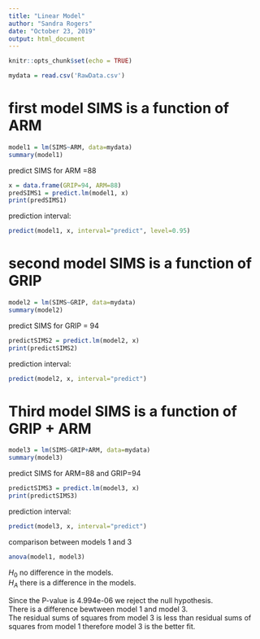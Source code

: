 ---
title: "Linear Model"
author: "Sandra Rogers"
date: "October 23, 2019"
output: html_document
---

```{r setup, include=FALSE}
knitr::opts_chunk$set(echo = TRUE)
```


```{r}
mydata = read.csv('RawData.csv')
```


# first model SIMS is a function of ARM


```{r}
model1 = lm(SIMS~ARM, data=mydata)
summary(model1)
```

predict SIMS for ARM =88

```{r}
x = data.frame(GRIP=94, ARM=88)
predSIMS1 = predict.lm(model1, x)
print(predSIMS1)
```

prediction interval:

```{r}
predict(model1, x, interval="predict", level=0.95)
```





# second model SIMS is a function of GRIP

```{r}
model2 = lm(SIMS~GRIP, data=mydata)
summary(model2)
```

predict SIMS for GRIP = 94

```{r}
predictSIMS2 = predict.lm(model2, x)
print(predictSIMS2)
```

prediction interval:

```{r}
predict(model2, x, interval="predict")
```





# Third model SIMS is a function of GRIP + ARM

```{r}
model3 = lm(SIMS~GRIP+ARM, data=mydata)
summary(model3)
```

predict SIMS for ARM=88 and GRIP=94

```{r}
predictSIMS3 = predict.lm(model3, x)
print(predictSIMS3)
```

prediction interval:

```{r}
predict(model3, x, interval="predict")
```



comparison between models 1 and 3

```{r}
anova(model1, model3)
```

$H_0$ no difference in the models.  
$H_A$ there is a difference in the models.

Since the P-value is 4.994e-06 we reject the null hypothesis.  
There is a difference bewtween model 1 and model 3.  
The residual sums of squares from model 3 is less than residual sums of squares from model 1 therefore model 3 is the better fit.  








